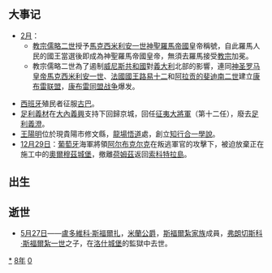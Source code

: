 {{yearTOC|1508|明'''[[正德|正德]]三年'''；越南'''[[端慶|端慶]]四年'''；日本'''[[永正|永正]]五年'''}}
{{NoteTA
|G1=Popes
}}
== 大事记 ==
*[[2月|2月]]：
**[[教宗儒略二世|教宗儒略二世]]授予[[馬克西米利安一世|馬克西米利安一世]][[神聖羅馬帝國|神聖羅馬帝國]]皇帝稱號，自此羅馬人民的國王當選後即成為神聖羅馬帝國皇帝，無須去羅馬接受[[教宗|教宗]]加冕。
**教宗儒略二世為了遏制[[威尼斯共和國|威尼斯共和國]]對[[義大利|義大利]]北部的影響，連同[[神圣罗马皇帝|神圣罗马皇帝]][[馬克西米利安一世_(神聖羅馬帝國)|馬克西米利安一世]]、[[法国君主列表|法國國王]][[路易十二|路易十二]]和[[斐迪南二世_(亞拉岡)|阿拉贡的斐迪南二世]]建立[[康布雷联盟|康布雷联盟]]，[[康布雷同盟战争|康布雷同盟战争]]爆发。

*[[西班牙|西班牙]]殖民者征服[[古巴|古巴]]。
*[[足利義材|足利義材]]在[[大內義興|大內義興]]支持下回歸京城，回任[[征夷大將軍|征夷大將軍]]（第十二任），廢去[[足利義澄|足利義澄]]。
*[[王陽明|王陽明]]位於現貴陽市修文縣，[[龍場悟道|龍場悟道]]處，創立[[知行合一|知行合一]][[學說|學說]]。
*[[12月29日|12月29日]]：[[葡萄牙|葡萄牙]]海軍將領[[阿方索·德·阿尔布克尔克|阿尔布克尔克]]在叛逃軍官的攻擊下，被迫放棄正在施工中的[[奧爾穆茲城堡|奧爾穆茲城堡]]，撤離[[荷姆茲|荷姆茲]]返回[[索科特拉島|索科特拉島]]。

== 出生 ==

== 逝世 ==
{{Wikisource year mention}}
*[[5月27日|5月27日]]——[[盧多維科·斯福爾扎|盧多維科·斯福爾扎]]，[[米蘭公爵|米蘭公爵]]，[[斯福爾紮家族|斯福爾紮家族]]成員，[[弗朗切斯科·斯福爾紮一世|弗朗切斯科·斯福爾紮一世]]之子，在[[洛什城堡|洛什城堡]]的監獄中去世。

[[Category:1508年|*]]
[[Category:1500年代|8年]]
[[Category:16世纪各年|0]]